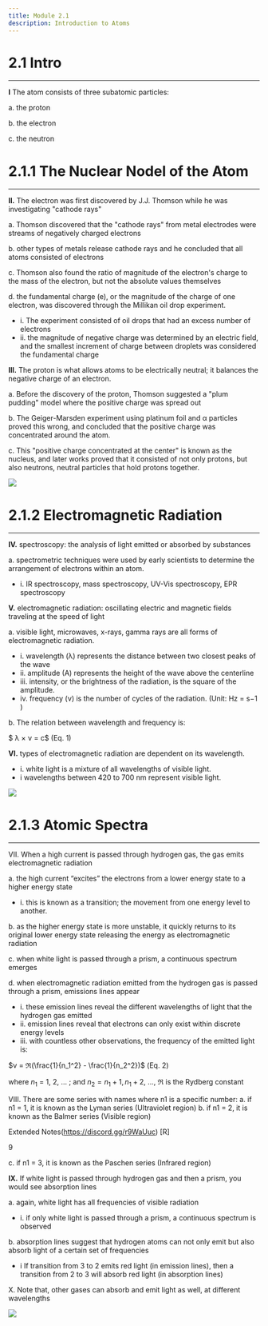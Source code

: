 ```yaml
---
title: Module 2.1
description: Introduction to Atoms
---
```


# 2.1 Intro

---

**I** The atom consists of three subatomic particles:

a. the proton

b. the electron

c. the neutron

# 2.1.1 The Nuclear Nodel of the Atom

---

**II.** The electron was first discovered by J.J. Thomson while he was investigating "cathode rays"

a. Thomson discovered that the "cathode rays" from metal electrodes were streams of
negatively charged electrons

b. other types of metals release cathode rays and he concluded that all atoms consisted of
electrons

c. Thomson also found the ratio of magnitude of the electron's charge to the mass of the
electron, but not the absolute values themselves

d. the fundamental charge (e), or the magnitude of the charge of one electron, was
discovered through the Millikan oil drop experiment.

- i. The experiment consisted of oil drops that had an excess number of electrons
- ii. the magnitude of negative charge was determined by an electric field, and the
  smallest increment of charge between droplets was considered the fundamental
  charge

**III.** The proton is what allows atoms to be electrically neutral; it balances the negative charge of an
electron.

a. Before the discovery of the proton, Thomson suggested a "plum pudding" model where
the positive charge was spread out

b. The Geiger-Marsden experiment using platinum foil and α particles proved this wrong,
and concluded that the positive charge was concentrated around the atom.

c. This "positive charge concentrated at the center" is known as the nucleus, and later
works proved that it consisted of not only protons, but also neutrons, neutral particles
that hold protons together.

<img src="https://imgur.com/a/we11gIB" />

# 2.1.2 Electromagnetic Radiation

---

**IV.** spectroscopy: the analysis of light emitted or absorbed by substances

a. spectrometric techniques were used by early scientists to determine the arrangement of
electrons within an atom.

- i. IR spectroscopy, mass spectroscopy, UV-Vis spectroscopy, EPR spectroscopy

**V.** electromagnetic radiation: oscillating electric and magnetic fields traveling at the speed of light

a. visible light, microwaves, x-rays, gamma rays are all forms of electromagnetic radiation.

- i. wavelength (λ) represents the distance between two closest peaks of the wave
- ii. amplitude (A) represents the height of the wave above the centerline
- iii. intensity, or the brightness of the radiation, is the square of the amplitude.
- iv. frequency (ν) is the number of cycles of the radiation. (Unit: Hz = s−1
  )

b. The relation between wavelength and frequency is:

$ λ × ν = c$ (Eq. 1)

**VI.** types of electromagnetic radiation are dependent on its wavelength.

- i. white light is a mixture of all wavelengths of visible light.
- i wavelengths between 420 to 700 nm represent visible light.

<img src="https://imgur.com/a/TNBIMjR" />

# 2.1.3 Atomic Spectra

---

VII. When a high current is passed through hydrogen gas, the gas emits electromagnetic radiation

a. the high current “excites” the electrons from a lower energy state to a higher energy state

- i. this is known as a transition; the movement from one energy level to another.

b. as the higher energy state is more unstable, it quickly returns to its original lower energy
state releasing the energy as electromagnetic radiation

c. when white light is passed through a prism, a continuous spectrum emerges

d. when electromagnetic radiation emitted from the hydrogen gas is passed through a prism,
emissions lines appear

- i. these emission lines reveal the different wavelengths of light that the hydrogen
  gas emitted
- ii. emission lines reveal that electrons can only exist within discrete energy levels
- iii. with countless other observations, the frequency of the emitted light is:

$ν = ℜ(\frac{1}{n_1^2} - \frac{1}{n_2^2})$ (Eq. 2)

where $n_1$ = 1, 2, ... ; and $n_2 = n_1 + 1, n_1 + 2$, ..., ℜ is the Rydberg constant

VIII. There are some series with names where n1 is a specific number:
a. if n1 = 1, it is known as the Lyman series (Ultraviolet region)
b. if n1 = 2, it is known as the Balmer series (Visible region)

Extended Notes(https://discord.gg/r9WaUuc) [R]

9

c. if n1 = 3, it is known as the Paschen series (Infrared region)

**IX.** If white light is passed through hydrogen gas and then a prism, you would see absorption lines

a. again, white light has all frequencies of visible radiation

- i. if only white light is passed through a prism, a continuous spectrum is observed

b. absorption lines suggest that hydrogen atoms can not only emit but also absorb light of a
certain set of frequencies

- i If transition from 3 to 2 emits red light (in emission lines), then a transition from
  2 to 3 will absorb red light (in absorption lines)

X. Note that, other gases can absorb and emit light as well, at different wavelengths

<img src="https://imgur.com/a/OuebmnN" />
